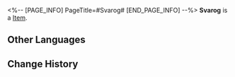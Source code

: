 <%-- [PAGE_INFO]
PageTitle=#Svarog#
[END_PAGE_INFO] --%>
{{Item Infobox
|id          = 250110
|image       = Item Svarog.png
|type        = 
|invCategory = 
|rarity      = 4
|effect      = 
|description = 
}}
'''Svarog''' is a [[Item]].

==Other Languages==
{{Other Languages
|en   = Svarog
|zhs  = 史瓦罗
|zht  = 史瓦羅
|ja   = スヴァローグ
|ko   = 스바로그
|es   = Svarog
|fr   = Svarog
|ru   = Сварог
|th   = Svarog
|vi   = Svarog
|de   = Svarog
|id   = Svarog
|pt   = Svarog
}}

==Change History==
{{Change History|2.0}}